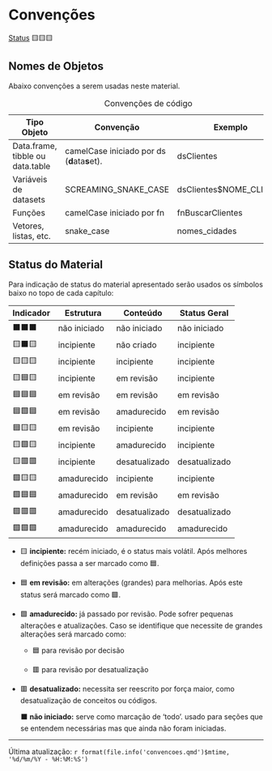 # Convenções {.unnumbered}

[Status](convencoes.html#status-do-material) 🟨🟨🟨

## Nomes de Objetos

Abaixo convenções a serem usadas neste material.

| Tipo Objeto                      | Convenção                                    | Exemplo                  |
|-----------------------|-------------------------------|------------------|
| Data.frame, tibble ou data.table | camelCase iniciado por ds (**d**ata**s**et). | dsClientes               |
| Variáveis de datasets            | SCREAMING_SNAKE_CASE                         | dsClientes\$NOME_CLIENTE |
| Funções                          | camelCase iniciado por fn                    | fnBuscarClientes         |
| Vetores, listas, etc.            | snake_case                                   | nomes_cidades            |

: Convenções de código

## Status do Material

Para indicação de status do material apresentado serão usados os símbolos baixo no topo de cada capítulo:

| Indicador | Estrutura    | Conteúdo      | Status Geral  |
|-----------|--------------|---------------|---------------|
| ⬛⬛⬛    | não iniciado | não iniciado  | não iniciado  |
| 🟨⬛🟨    | incipiente   | não criado    | incipiente    |
| 🟨🟨🟨    | incipiente   | incipiente    | incipiente    |
| 🟨🟦🟨    | incipiente   | em revisão    | incipiente    |
| 🟦🟦🟦    | em revisão   | em revisão    | em revisão    |
| 🟦🟩🟦    | em revisão   | amadurecido   | em revisão    |
| 🟦🟨🟨    | em revisão   | incipiente    | incipiente    |
| 🟨🟩🟨    | incipiente   | amadurecido   | incipiente    |
| 🟨🟥🟥    | incipiente   | desatualizado | desatualizado |
| 🟩🟨🟨    | amadurecido  | incipiente    | incipiente    |
| 🟩🟦🟦    | amadurecido  | em revisão    | em revisão    |
| 🟩🟥🟥    | amadurecido  | desatualizado | desatualizado |
| 🟩🟩🟩    | amadurecido  | amadurecido   | amadurecido   |

-   🟨 **incipiente:** recém iniciado, é o status mais volátil. Após melhores definições passa a ser marcado como 🟦.

-   🟦 **em revisão:** em alterações (grandes) para melhorias. Após este status será marcado como 🟩.

-   🟩 **amadurecido:** já passado por revisão. Pode sofrer pequenas alterações e atualizações. Caso se identifique que necessite de grandes alterações será marcado como:

    -   🟦 para revisão por decisão

    -   🟥 para revisão por desatualização

-   🟥 **desatualizado:** necessita ser reescrito por força maior, como desatualização de conceitos ou códigos.

    ⬛ **não iniciado:** serve como marcação de 'todo'. usado para seções que se entendem necessárias mas que ainda não foram iniciadas.

------------------------------------------------------------------------

Última atualização: `r format(file.info('convencoes.qmd')$mtime, '%d/%m/%Y - %H:%M:%S')`
